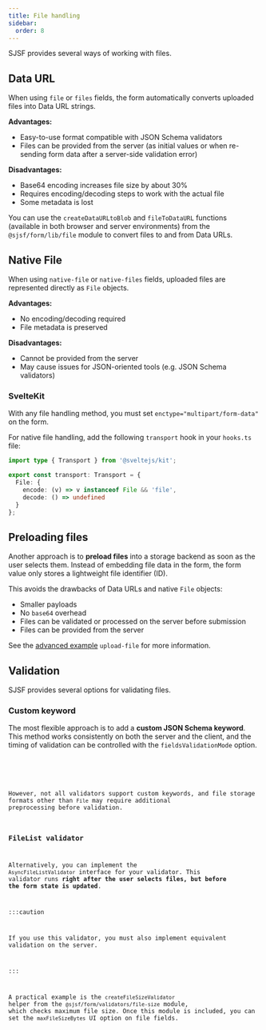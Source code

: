 ```yaml
---
title: File handling
sidebar:
  order: 8
---
```






SJSF provides several ways of working with files.

## Data URL

When using `file` or `files` fields, the form automatically converts
uploaded files into Data URL strings.

**Advantages:**

- Easy-to-use format compatible with JSON Schema validators
- Files can be provided from the server (as initial values or when re-sending form data after a server-side validation error)

**Disadvantages:**

- Base64 encoding increases file size by about 30%
- Requires encoding/decoding steps to work with the actual file
- Some metadata is lost

You can use the `createDataURLtoBlob` and `fileToDataURL` functions
(available in both browser and server environments) from
the `@sjsf/form/lib/file` module to convert files to and from Data URLs.

## Native File

When using `native-file` or `native-files` fields, uploaded files are
represented directly as `File` objects.

**Advantages:**

- No encoding/decoding required
- File metadata is preserved

**Disadvantages:**

- Cannot be provided from the server
- May cause issues for JSON-oriented tools (e.g. JSON Schema validators)

### SvelteKit

With any file handling method, you must set `enctype="multipart/form-data"` on the form.

For native file handling, add the following `transport` hook in your `hooks.ts` file:

```ts
import type { Transport } from '@sveltejs/kit';

export const transport: Transport = {
  File: {
    encode: (v) => v instanceof File && 'file',
    decode: () => undefined
  }
};
```

## Preloading files

Another approach is to **preload files** into a storage backend as soon as the user selects them.
Instead of embedding file data in the form, the form value only stores a lightweight file identifier (ID).

This avoids the drawbacks of Data URLs and native `File` objects:
- Smaller payloads
- No `base64` overhead
- Files can be validated or processed on the server before submission
- Files can be provided from the server

See the [advanced example](../../examples/advanced/) `upload-file` for more information.

## Validation

SJSF provides several options for validating files.

### Custom keyword

The most flexible approach is to add a **custom JSON Schema keyword**.
This method works consistently on both the server and the client,
and the timing of validation can be controlled with the `fieldsValidationMode` option.

<Tabs>
  <TabItem label="Form">
    <FormCard>
      <CustomKeywordForm client:only="svelte" />
    </FormCard>
  </TabItem>
  <TabItem label="form.svelte">
    <Code code={customKeywordCode} lang="svelte" />
  </TabItem>
</Tabs>

However, not all validators support custom keywords,
and file storage formats other than `File`
may require additional preprocessing before validation.

### FileList validator

Alternatively, you can implement the `AsyncFileListValidator` interface for your validator.
This validator runs **right after the user selects files,
but before the form state is updated**.

:::caution

If you use this validator, you must also implement equivalent validation on the server.

:::

A practical example is the `createFileSizeValidator` helper
from the `@sjsf/form/validators/file-size` module, which checks maximum file size.
Once this module is included, you can set the `maxFileSizeBytes` UI option on file fields.

<Tabs>
  <TabItem label="Form">
    <FormCard>
      <FileSizeValidatorForm client:only="svelte" />
    </FormCard>
  </TabItem>
  <TabItem label="form.svelte">
    <Code code={fileSizeValidatorCode} lang="svelte" />
  </TabItem>
</Tabs>

